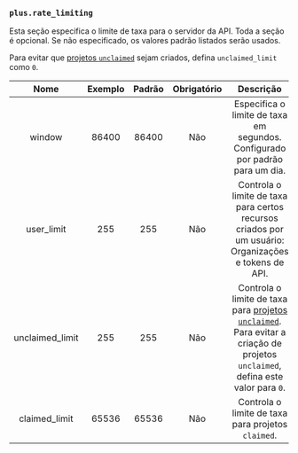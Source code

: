 ### `plus.rate_limiting`

Esta seção especifica o limite de taxa para o servidor da API.
Toda a seção é opcional.
Se não especificado, os valores padrão listados serão usados.

Para evitar que [projetos `unclaimed`][unclaimed projects] sejam criados,
defina `unclaimed_limit` como `0`.

|      Nome       | Exemplo | Padrão | Obrigatório |                                                                       Descrição                                                                       |
| :-------------: | :-----: | :----: | :---------: | :---------------------------------------------------------------------------------------------------------------------------------------------------: |
|     window      |  86400  | 86400  |     Não     |                                     Especifica o limite de taxa em segundos. Configurado por padrão para um dia.                                      |
|   user_limit    |   255   |  255   |     Não     |                         Controla o limite de taxa para certos recursos criados por um usuário: Organizações e tokens de API.                          |
| unclaimed_limit |   255   |  255   |     Não     | Controla o limite de taxa para [projetos `unclaimed`][unclaimed projects]. Para evitar a criação de projetos `unclaimed`, defina este valor para `0`. |
|  claimed_limit  |  65536  | 65536  |     Não     |                                                  Controla o limite de taxa para projetos `claimed`.                                                   |

[unclaimed projects]: /pt/docs/how-to/claim/#unclaimed-projects
